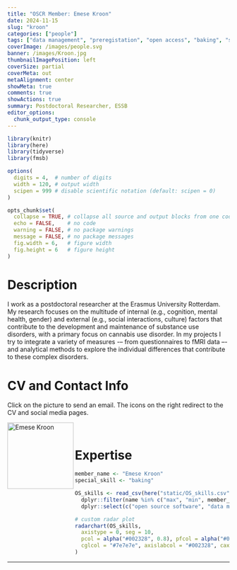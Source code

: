 ```yaml
---
title: "OSCR Member: Emese Kroon"
date: 2024-11-15
slug: "kroon"
categories: ["people"]
tags: ["data management", "preregistation", "open access", "baking", "school-essb"] # top 3 categories + unique + school
coverImage: /images/people.svg
banner: /images/Kroon.jpg
thumbnailImagePosition: left
coverSize: partial
coverMeta: out
metaAlignment: center
showMeta: true
comments: true
showActions: true
summary: Postdoctoral Researcher, ESSB
editor_options: 
  chunk_output_type: console
---
```


```r

library(knitr)
library(here)
library(tidyverse)
library(fmsb)

options(
  digits = 4,  # number of digits
  width = 120, # output width
  scipen = 999 # disable scientific notation (default: scipen = 0)
)

opts_chunk$set(
  collapse = TRUE, # collapse all source and output blocks from one code chunk into a single block
  echo = FALSE,    # no code
  warning = FALSE, # no package warnings
  message = FALSE, # no package messages
  fig.width = 6,   # figure width
  fig.height = 6   # figure height
)

```

# Description

I work as a postdoctoral researcher at the Erasmus University Rotterdam. My research focuses on the multitude of internal (e.g., cognition, mental health, gender) and external (e.g., social interactions, culture) factors that contribute to the development and maintenance of substance use disorders, with a primary focus on cannabis use disorder. In my projects I try to integrate a variety of measures -– from questionnaires to fMRI data –- and analytical methods to explore the individual differences that contribute to these complex disorders.

# CV and Contact Info

Click on the picture to send an email. The icons on the right redirect to the CV and social media pages.

<!-- EMAIL -->
<p>
  <a href="mailto:kroon@essb.eur.nl">
  <img border="0" alt="Emese Kroon" src="/images/Kroon.jpg" width="150" height="150" align="left">
  </a>
</p>

<!-- CV -->
<p align="center">
  <a href="https://emesekroon.nl/CV/" class="fa fa-file fa-2x" style="color:#00B969;">
  </a>
</p>

<!-- RESEARCHGATE -->
<p align="center">
  <a href="https://www.researchgate.net/profile/Emese-Kroon" class="ai ai-researchgate fa-2x" style="color:#000000;">
  </a>
</p>

<!-- GOOGLE SCHOLAR -->
<p align="center">
  <a href="https://scholar.google.nl/citations?user=G4m5gtUAAAAJ&hl=en" class="ai ai-google-scholar fa-2x" style="color:#000000;">
  </a>
</p>

<BR>

# Expertise

```r

member_name <- "Emese Kroon"
special_skill <- "baking"

OS_skills <- read_csv(here("static/OS_skills.csv")) %>%
  dplyr::filter(name %in% c("max", "min", member_name)) %>%
  dplyr::select(c("open source software", "data management", "data sharing", "reproducible analysis", "preregistration", all_of(special_skill), "open access"))

# custom radar plot
radarchart(OS_skills,
  axistype = 0, seg = 10,
  pcol = alpha("#002328", 0.8), pfcol = alpha("#00B969", 0.6), plwd = 4, centerzero = TRUE, # polygon
  cglcol = "#7e7e7e", axislabcol = "#002328", caxislabels = seq(0, 10, 2), cglwd = 0.8 # grid
)

```

***



